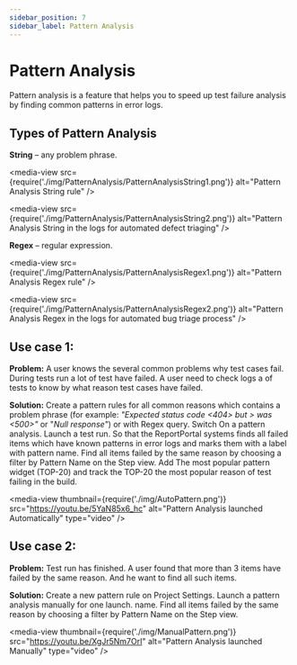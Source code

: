 ```yaml
---
sidebar_position: 7
sidebar_label: Pattern Analysis
---
```


# Pattern Analysis

Pattern analysis is a feature that helps you to speed up test failure analysis by finding common patterns in error logs.

## Types of Pattern Analysis

**String** – any problem phrase.

<media-view src={require('./img/PatternAnalysis/PatternAnalysisString1.png')} alt="Pattern Analysis String rule" />

<media-view src={require('./img/PatternAnalysis/PatternAnalysisString2.png')} alt="Pattern Analysis String in the logs for automated defect triaging" />

**Regex** – regular expression.

<media-view src={require('./img/PatternAnalysis/PatternAnalysisRegex1.png')} alt="Pattern Analysis Regex rule" />

<media-view src={require('./img/PatternAnalysis/PatternAnalysisRegex2.png')} alt="Pattern Analysis Regex in the logs for automated bug triage process" />

## Use case 1:

**Problem:** A user knows the several common problems why test cases fail. During tests run a lot of test have failed. A user need to check logs a of tests to know by what reason test cases have failed.

**Solution:** Create a pattern rules for all common reasons which contains a problem phrase (for example: *"Expected status code <404> but > was <500>"* or "*Null response"*) or with Regex query. Switch On a pattern analysis.
Launch a test run.
So that the ReportPortal systems finds all failed items which have known patterns in error logs and marks them with a label with pattern name.
Find all items failed by the same reason by choosing a filter by Pattern Name on the Step view.
Add The most popular pattern widget (TOP-20) and track the TOP-20 the most popular reason of test failing in the build.

<media-view thumbnail={require('./img/AutoPattern.png')} src="https://youtu.be/5YaN85x6_hc" alt="Pattern Analysis launched Automatically" type="video" />

## Use case 2:

**Problem:** Test run has finished. A user found that more than 3 items have failed by the same reason. And he want to find all such items.

**Solution:** Create a new pattern rule on Project Settings. Launch a pattern analysis manually for one launch.
name.
Find all items failed by the same reason by choosing a filter by Pattern Name on the Step view.

<media-view thumbnail={require('./img/ManualPattern.png')} src="https://youtu.be/XgJr5Nm7OrI" alt="Pattern Analysis launched Manually" type="video" />




